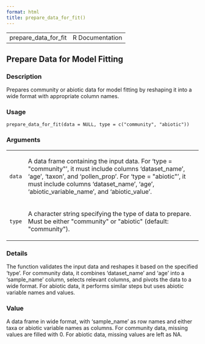 ```yaml
---
format: html
title: prepare_data_for_fit()
---
```


<html><head>
<meta http-equiv="Content-Type" content="text/html; charset=utf-8" />
<meta name="viewport" content="width=device-width, initial-scale=1.0, user-scalable=yes" />
<link rel="stylesheet" href="https://cdn.jsdelivr.net/npm/katex@0.15.3/dist/katex.min.css">
<script type="text/javascript">
const macros = { "\\R": "\\textsf{R}", "\\code": "\\texttt"};
function processMathHTML() {
    var l = document.getElementsByClassName('reqn');
    for (let e of l) { katex.render(e.textContent, e, { throwOnError: false, macros }); }
    return;
}</script>
<script defer src="https://cdn.jsdelivr.net/npm/katex@0.15.3/dist/katex.min.js"
    onload="processMathHTML();"></script>
<link rel="stylesheet" type="text/css" href="R.css" />
</head><body><div class="container"><main>

<table style="width: 100%;"><tr><td>prepare_data_for_fit</td><td style="text-align: right;">R Documentation</td></tr></table>

<h2>Prepare Data for Model Fitting</h2>

<h3>Description</h3>

<p>Prepares community or abiotic data for model fitting by reshaping it into
a wide format with appropriate column names.
</p>


<h3>Usage</h3>

<pre><code class='language-R'>prepare_data_for_fit(data = NULL, type = c("community", "abiotic"))
</code></pre>


<h3>Arguments</h3>

<table>
<tr><td><code id="data">data</code></td>
<td>
<p>A data frame containing the input data. For 'type = &quot;community&quot;', it must
include columns 'dataset_name', 'age', 'taxon', and 'pollen_prop'. For
'type = &quot;abiotic&quot;', it must include columns 'dataset_name', 'age',
'abiotic_variable_name', and 'abiotic_value'.</p>
</td></tr>
<tr><td><code id="type">type</code></td>
<td>
<p>A character string specifying the type of data to prepare. Must be either
&quot;community&quot; or &quot;abiotic&quot; (default: &quot;community&quot;).</p>
</td></tr>
</table>


<h3>Details</h3>

<p>The function validates the input data and reshapes it based on the
specified 'type'. For community data, it combines 'dataset_name' and 'age'
into a 'sample_name' column, selects relevant columns, and pivots the data
to a wide format. For abiotic data, it performs similar steps but uses
abiotic variable names and values.
</p>


<h3>Value</h3>

<p>A data frame in wide format, with 'sample_name' as row names and either
taxa or abiotic variable names as columns. For community data, missing
values are filled with 0. For abiotic data, missing values are left as NA.
</p>

</main>

</div>
</body></html>

